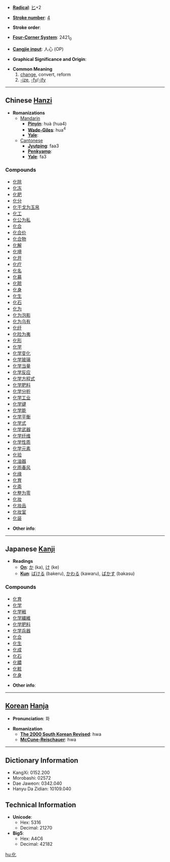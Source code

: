 * '''[[Wiktionary:Chinese radical index| Radical]]''': [[Wiktionary:Chinese radical index 匕|匕]]+2

* '''[[Wiktionary:Chinese total strokes index|Stroke number]]''': [[Wiktionary:Chinese total strokes index 4|4]]

* '''Stroke order''': 

* '''[[Wiktionary:Chinese four corner index|Four-Corner System]]''': 2421<sub>0</sub>

* '''[[Wiktionary:Chinese Cangjie index|Cangjie input]]''': 人心 (OP)

* '''Graphical Significance and Origin''': 

* '''Common Meaning'''
*# [[change]], convert, reform
*# [[-ize]], [[-fy]]/[[-ify]]

----

== Chinese [[Hanzi]] ==

* '''Romanizations'''
** [[Mandarin]]
*** '''[[Pinyin]]''': huà (hua4)
*** '''[[Wade-Giles]]''': hua<sup>4</sup>
*** '''[[Yale]]''': 
**[[Cantonese]]
***'''[[Jyutping]]''': faa3
***'''[[Penkyamp]]''': 
***'''[[Yale]]''': fa3

===Compounds===
*[[化除]]
*[[化冻]]
*[[化肥]]
*[[化分]]
*[[化干戈为玉帛]]
*[[化工]]
*[[化公为私]]
*[[化合]]
*[[化合价]]
*[[化合物]]
*[[化解]]
*[[化境]]
*[[化开]]
*[[化疗]]
*[[化名]]
*[[化募]]
*[[化脓]]
*[[化身]]
*[[化生]]
*[[化石]]
*[[化为]]
*[[化为泡影]]
*[[化为乌有]]
*[[化纤]]
*[[化险为夷]]
*[[化形]]
*[[化学]]
*[[化学变化]]
*[[化学玻璃]]
*[[化学当量]]
*[[化学反应]]
*[[化学方程式]]
*[[化学肥料]]
*[[化学分析]]
*[[化学工业]]
*[[化学键]]
*[[化学能]]
*[[化学平衡]]
*[[化学式]]
*[[化学武器]]
*[[化学纤维]]
*[[化学性质]]
*[[化学元素]]
*[[化验]]
*[[化油器]]
*[[化雨春风]]
*[[化缘]]
*[[化育]]
*[[化斋]]
*[[化整为零]]
*[[化妆]]
*[[化妆品]]
*[[化妆室]]
*[[化装]]

* '''Other info''': 

----

== Japanese [[Kanji]] ==

* '''Readings'''
** '''[[On]]''': [[か]] (ka), [[け]] (ke)
** '''[[Kun]]''': [[ばける]] (bakeru), [[かわる]] (kawaru), [[ばかす]] (bakasu)

===Compounds===
*[[化育]]
*[[化学]]
*[[化学戦]]
*[[化学繊維]]
*[[化学肥料]]
*[[化学兵器]]
*[[化合]]
*[[化生]]
*[[化成]]
*[[化石]]
*[[化膿]]
*[[化粧]]
*[[化身]]

* '''Other info''':  

----

== [[Korean]] [[Hanja]] ==

* '''Pronunciation''': 화

* '''Romanization'''
** '''[[The 2000 South Korean Revised Romanization|The 2000 South Korean Revised]]''': hwa
** '''[[McCune-Reischauer]]''': hwa

----

== Dictionary Information ==

* KangXi: 0152.200
* Morobashi: 02572
* Dae Jaweon: 0342.040
* Hanyu Da Zidian: 10109.040

== Technical Information ==

* '''Unicode''':
** Hex: 5316
** Decimal: 21270
* '''Big5''':
** Hex: A4C6
** Decimal: 42182

[[hu:化]]